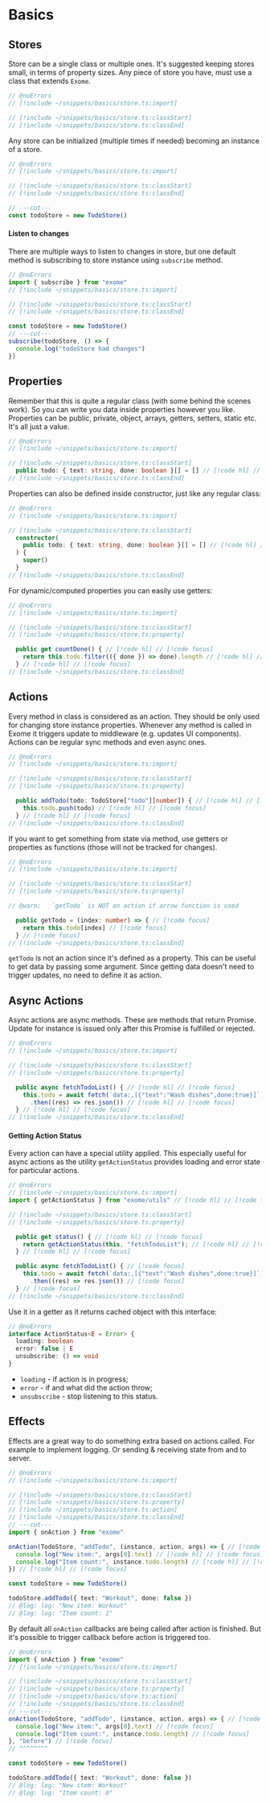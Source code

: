 # Basics

## Stores

Store can be a single class or multiple ones. It's suggested keeping stores small, in terms of property sizes. Any piece of store you have, must use a class that extends `Exome`.

```ts twoslash
// @noErrors
// [!include ~/snippets/basics/store.ts:import]

// [!include ~/snippets/basics/store.ts:classStart]
// [!include ~/snippets/basics/store.ts:classEnd]
```

Any store can be initialized (multiple times if needed) becoming an instance of a store.

```ts twoslash
// @noErrors
// [!include ~/snippets/basics/store.ts:import]

// [!include ~/snippets/basics/store.ts:classStart]
// [!include ~/snippets/basics/store.ts:classEnd]

// ---cut---
const todoStore = new TodoStore()
```

#### Listen to changes

There are multiple ways to listen to changes in store, but one default method is subscribing to store instance using `subscribe` method.

```ts twoslash
// @noErrors
import { subscribe } from "exome"
// [!include ~/snippets/basics/store.ts:import]

// [!include ~/snippets/basics/store.ts:classStart]
// [!include ~/snippets/basics/store.ts:classEnd]

const todoStore = new TodoStore()
// ---cut---
subscribe(todoStore, () => {
  console.log("todoStore had changes")
})
```

## Properties

Remember that this is quite a regular class (with some behind the scenes work). So you can write you data inside properties however you like. Properties can be public, private, object, arrays, getters, setters, static etc. It's all just a value.

```ts twoslash
// @noErrors
// [!include ~/snippets/basics/store.ts:import]

// [!include ~/snippets/basics/store.ts:classStart]
  public todo: { text: string, done: boolean }[] = [] // [!code hl] // [!code focus]
// [!include ~/snippets/basics/store.ts:classEnd]
```

Properties can also be defined inside constructor, just like any regular class:

```ts twoslash
// @noErrors
// [!include ~/snippets/basics/store.ts:import]

// [!include ~/snippets/basics/store.ts:classStart]
  constructor(
    public todo: { text: string, done: boolean }[] = [] // [!code hl] // [!code focus]
  ) {
    super()
  }
// [!include ~/snippets/basics/store.ts:classEnd]
```

For dynamic/computed properties you can easily use getters:

```ts twoslash
// @noErrors
// [!include ~/snippets/basics/store.ts:import]

// [!include ~/snippets/basics/store.ts:classStart]
// [!include ~/snippets/basics/store.ts:property]

  public get countDone() { // [!code hl] // [!code focus]
    return this.todo.filter(({ done }) => done).length // [!code hl] // [!code focus]
  } // [!code hl] // [!code focus]
// [!include ~/snippets/basics/store.ts:classEnd]
```

## Actions

Every method in class is considered as an action. They should be only used for changing store instance properties. Whenever any method is called in Exome it triggers update to middleware (e.g. updates UI components). Actions can be regular sync methods and even async ones.

```ts twoslash
// @noErrors
// [!include ~/snippets/basics/store.ts:import]

// [!include ~/snippets/basics/store.ts:classStart]
// [!include ~/snippets/basics/store.ts:property]

  public addTodo(todo: TodoStore["todo"][number]) { // [!code hl] // [!code focus]
    this.todo.push(todo) // [!code hl] // [!code focus]
  } // [!code hl] // [!code focus]
// [!include ~/snippets/basics/store.ts:classEnd]
```

If you want to get something from state via method, use getters or properties as functions (those will not be tracked for changes).

```ts twoslash
// @noErrors
// [!include ~/snippets/basics/store.ts:import]

// [!include ~/snippets/basics/store.ts:classStart]
// [!include ~/snippets/basics/store.ts:property]

// @warn:   `getTodo` is NOT an action if arrow function is used

  public getTodo = (index: number) => { // [!code focus]
    return this.todo[index] // [!code focus]
  } // [!code focus]
// [!include ~/snippets/basics/store.ts:classEnd]
```

`getTodo` is not an action since it's defined as a property. This can be useful to get data by passing some argument. Since getting data doesn't need to trigger updates, no need to define it as action.

## Async Actions

Async actions are async methods. These are methods that return Promise. Update for instance is issued only after this Promise is fulfilled or rejected.

```ts twoslash
// @noErrors
// [!include ~/snippets/basics/store.ts:import]

// [!include ~/snippets/basics/store.ts:classStart]
// [!include ~/snippets/basics/store.ts:property]

  public async fetchTodoList() { // [!code hl] // [!code focus]
    this.todo = await fetch(`data:,[{"text":"Wash dishes",done:true}]`) // [!code hl] // [!code focus]
      .then((res) => res.json()) // [!code hl] // [!code focus]
  } // [!code hl] // [!code focus]
// [!include ~/snippets/basics/store.ts:classEnd]
```

#### Getting Action Status

Every action can have a special utility applied. This especially useful for async actions as the utility `getActionStatus` provides loading and error state for particular actions.

```ts twoslash
// @noErrors
// [!include ~/snippets/basics/store.ts:import]
import { getActionStatus } from "exome/utils" // [!code hl] // [!code focus]

// [!include ~/snippets/basics/store.ts:classStart]
// [!include ~/snippets/basics/store.ts:property]

  public get status() { // [!code hl] // [!code focus]
    return getActionStatus(this, "fetchTodoList"); // [!code hl] // [!code focus]
  } // [!code hl] // [!code focus]

  public async fetchTodoList() { // [!code focus]
    this.todo = await fetch(`data:,[{"text":"Wash dishes",done:true}]`) // [!code focus]
      .then((res) => res.json()) // [!code focus]
  } // [!code focus]
// [!include ~/snippets/basics/store.ts:classEnd]
```

Use it in a getter as it returns cached object with this interface:

```ts twoslash
// @noErrors
interface ActionStatus<E = Error> {
  loading: boolean
  error: false | E
  unsubscribe: () => void
}
```

- `loading` - if action is in progress;
- `error` - if and what did the action throw;
- `unsubscribe` - stop listening to this status.

## Effects

Effects are a great way to do something extra based on actions called. For example to implement logging. Or sending & receiving state from and to server.

```ts twoslash
// @noErrors
// [!include ~/snippets/basics/store.ts:import]

// [!include ~/snippets/basics/store.ts:classStart]
// [!include ~/snippets/basics/store.ts:property]
// [!include ~/snippets/basics/store.ts:action]
// [!include ~/snippets/basics/store.ts:classEnd]
// ---cut---
import { onAction } from "exome"

onAction(TodoStore, "addTodo", (instance, action, args) => { // [!code hl] // [!code focus]
  console.log("New item:", args[0].text) // [!code hl] // [!code focus]
  console.log("Item count:", instance.todo.length) // [!code hl] // [!code focus]
}) // [!code hl] // [!code focus]

const todoStore = new TodoStore()

todoStore.addTodo({ text: "Workout", done: false })
// @log: log: "New item: Workout"
// @log: log: "Item count: 1"
```

By default all `onAction` callbacks are being called after action is finished. But it's possible to trigger callback before action is triggered too.

```ts twoslash
// @noErrors
import { onAction } from "exome"
// [!include ~/snippets/basics/store.ts:import]

// [!include ~/snippets/basics/store.ts:classStart]
// [!include ~/snippets/basics/store.ts:property]
// [!include ~/snippets/basics/store.ts:action]
// [!include ~/snippets/basics/store.ts:classEnd]
// ---cut---
onAction(TodoStore, "addTodo", (instance, action, args) => { // [!code focus]
  console.log("New item:", args[0].text) // [!code focus]
  console.log("Item count:", instance.todo.length) // [!code focus]
}, "before") // [!code focus]
// ^^^^^^^^

const todoStore = new TodoStore()

todoStore.addTodo({ text: "Workout", done: false })
// @log: log: "New item: Workout"
// @log: log: "Item count: 0"
```
